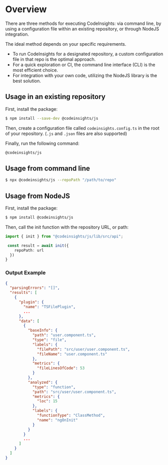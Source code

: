 # Overview

There are three methods for executing CodeInsights: via command line, by using a configuration file within an existing repository, or through NodeJS integration.

The ideal method depends on your specific requirements.

* To run CodeInsights for a designated repository, a custom configuration file in that repo is the optimal approach.
* For a quick exploration or CI, the command line interface (CLI) is the most efficient choice.
* For integration with your own code, utilizing the NodeJS library is the best solution.

## Usage in an existing repository

First, install the package:

```bash
$ npm install --save-dev @codeinsights/js
```

Then, create a configuration file called `codeinsights.config.ts` in the root of your repository. (`.js` and `.json` files are also supported)

Finally, run the following command:

```bash
@codeinsights/js
```

## Usage from command line

```bash
$ npx @codeinsights/js --repoPath "/path/to/repo"
```

## Usage from NodeJS

First, install the package:

```bash
$ npm install @codeinsights/js
```

Then, call the init function with the repository URL, or path:
```typescript
import { init } from "@codeinsights/js/lib/src/api";

 const result = await init({
    repoPath: url
  })
}
```

### Output Example

```json
{
  "parsingErrors": "[]",
  "results": [
    {
      "plugin": {
        "name": "TSFilePlugin",
        ...
      },
      "data": [
        {
          "baseInfo": {
            "path": "user.component.ts",
            "type": "file",
            "labels": {
              "filePath": "src/user/user.component.ts",
              "fileName": "user.component.ts"
            },
            "metrics": {
              "fileLinesOfCode": 53
            }
          },
          "analyzed": {
            "type": "function",
            "path": "src/user/user.component.ts",
            "metrics": {
              "loc": 15
            },
            "labels": {
              "functionType": "ClassMethod",
              "name": "ngOnInit"
            }
          }
        }
        ...
      ]
    }
  ]
}
```
